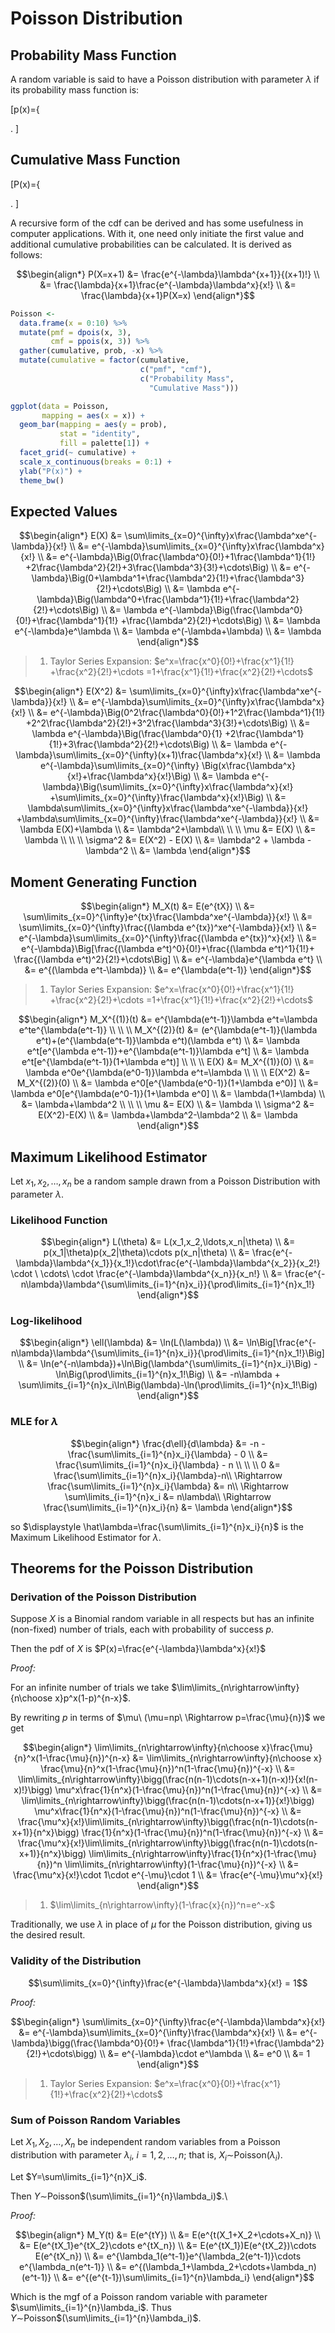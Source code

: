 # Poisson Distribution

## Probability Mass Function

A random variable is said to have a Poisson distribution with parameter $\lambda$ if its probability mass function is:

\[p(x)=\left\{
	\begin{array}{ll}
		\frac{\lambda^xe^{-\lambda}}{x!}, & x=0,1,2,...\\
		0 & otherwise 
	\end{array}\right. 
\]

## Cumulative Mass Function

\[P(x)=\left\{
	\begin{array}{lll}
		e^{-\lambda}\sum\limits_{i=0}^{x}\frac{\lambda^i}{i!}, & x=1,2,3,...\\
		0 & otherwise 
	\end{array}\right.
\]

A recursive form of the cdf can be derived and has some usefulness in computer applications.  With it, one need only initiate the first value and additional cumulative probabilities can be calculated.  It is derived as follows:

$$\begin{align*} 
P(X=x+1)
	&= \frac{e^{-\lambda}\lambda^{x+1}}{(x+1)!} \\
	&= \frac{\lambda}{x+1}\frac{e^{-\lambda}\lambda^x}{x!} \\
	&= \frac{\lambda}{x+1}P(X=x)
\end{align*}$$

```r
Poisson <- 
  data.frame(x = 0:10) %>%
  mutate(pmf = dpois(x, 3),
         cmf = ppois(x, 3)) %>%
  gather(cumulative, prob, -x) %>%
  mutate(cumulative = factor(cumulative,
                             c("pmf", "cmf"),
                             c("Probability Mass",
                               "Cumulative Mass")))

ggplot(data = Poisson,
       mapping = aes(x = x)) + 
  geom_bar(mapping = aes(y = prob), 
           stat = "identity",
           fill = palette[1]) + 
  facet_grid(~ cumulative) + 
  scale_x_continuous(breaks = 0:1) + 
  ylab("P(x)") + 
  theme_bw()
```


## Expected Values

$$\begin{align*}
E(X)
	&= \sum\limits_{x=0}^{\infty}x\frac{\lambda^xe^{-\lambda}}{x!} \\
	&= e^{-\lambda}\sum\limits_{x=0}^{\infty}x\frac{\lambda^x}{x!} \\
	&= e^{-\lambda}\Big(0\frac{\lambda^0}{0!}+1\frac{\lambda^1}{1!}
		+2\frac{\lambda^2}{2!}+3\frac{\lambda^3}{3!}+\cdots\Big) \\
  &= e^{-\lambda}\Big(0+\lambda^1+\frac{\lambda^2}{1!}+\frac{\lambda^3}{2!}+\cdots\Big) \\
	&= \lambda e^{-\lambda}\Big(\lambda^0+\frac{\lambda^1}{1!}+\frac{\lambda^2}{2!}+\cdots\Big) \\
  &= \lambda e^{-\lambda}\Big(\frac{\lambda^0}{0!}+\frac{\lambda^1}{1!}
		+\frac{\lambda^2}{2!}+\cdots\Big) \\
	&= \lambda e^{-\lambda}e^\lambda \\
	&= \lambda e^(-\lambda+\lambda) \\
	&= \lambda
\end{align*}$$

> 1. Taylor Series Expansion: $e^x=\frac{x^0}{0!}+\frac{x^1}{1!}
			+\frac{x^2}{2!}+\cdots
		=1+\frac{x^1}{1!}+\frac{x^2}{2!}+\cdots$
		
$$\begin{align*}
E(X^2)
	&= \sum\limits_{x=0}^{\infty}x\frac{\lambda^xe^{-\lambda}}{x!} \\
	&= e^{-\lambda}\sum\limits_{x=0}^{\infty}x\frac{\lambda^x}{x!} \\
	&= e^{-\lambda}\Big(0^2\frac{\lambda^0}{0!}+1^2\frac{\lambda^1}{1!}
		+2^2\frac{\lambda^2}{2!}+3^2\frac{\lambda^3}{3!}+\cdots\Big) \\
  &= \lambda e^{-\lambda}\Big(\frac{\lambda^0}{1}
		+2\frac{\lambda^1}{1!}+3\frac{\lambda^2}{2!}+\cdots\Big) \\
	&= \lambda e^{-\lambda}\sum\limits_{x=0}^{\infty}(x+1)\frac{\lambda^x}{x!} \\
	&= \lambda e^{-\lambda}\sum\limits_{x=0}^{\infty} 
		\Big(x\frac{\lambda^x}{x!}+\frac{\lambda^x}{x!}\Big) \\
  &= \lambda e^{-\lambda}\Big(\sum\limits_{x=0}^{\infty}x\frac{\lambda^x}{x!}
		+\sum\limits_{x=0}^{\infty}\frac{\lambda^x}{x!}\Big) \\
	&= \lambda\sum\limits_{x=0}^{\infty}x\frac{\lambda^xe^{-\lambda}}{x!}
		+\lambda\sum\limits_{x=0}^{\infty}\frac{\lambda^xe^{-\lambda}}{x!} \\
  &= \lambda E(X)+\lambda \\
  &= \lambda^2+\lambda\\
\\
\\
\mu 
	&= E(X) \\
	&= \lambda \\
\\
\\
\sigma^2 
	&= E(X^2) - E(X) \\
	&= \lambda^2 + \lambda - \lambda^2 \\
	&= \lambda
\end{align*}$$



## Moment Generating Function

$$\begin{align*} 
M_X(t)
	&= E(e^{tX}) \\
	&= \sum\limits_{x=0}^{\infty}e^{tx}\frac{\lambda^xe^{-\lambda}}{x!} \\
	&= \sum\limits_{x=0}^{\infty}\frac{(\lambda e^{tx})^xe^{-\lambda}}{x!} \\
  &= e^{-\lambda}\sum\limits_{x=0}^{\infty}\frac{(\lambda e^{tx})^x}{x!} \\
	&= e^{-\lambda}\Big[\frac{(\lambda e^t)^0}{0!}+\frac{(\lambda e^t)^1}{1!}+
		\frac{(\lambda e^t)^2}{2!}+\cdots\Big] \\
  &= e^{-\lambda}e^{\lambda e^t} \\
  &= e^{(\lambda e^t-\lambda)} \\
  &= e^{\lambda(e^t-1)}
\end{align*}$$

> 1. Taylor Series Expansion: $e^x=\frac{x^0}{0!}+\frac{x^1}{1!}
			+\frac{x^2}{2!}+\cdots
		=1+\frac{x^1}{1!}+\frac{x^2}{2!}+\cdots$

$$\begin{align*}
M_X^{(1)}(t)
	&= e^{\lambda(e^t-1)}\lambda e^t=\lambda e^te^{\lambda(e^t-1)} \\
\\
\\
M_X^{(2)}(t)
	&= (e^{\lambda(e^t-1)}(\lambda e^t)+(e^{\lambda(e^t-1)}\lambda e^t)(\lambda e^t) \\
	&= \lambda e^t[e^{\lambda e^t-1)}+e^{\lambda(e^t-1)}\lambda e^t] \\
  &= \lambda e^t[e^{\lambda(e^t-1)}(1+\lambda e^t)] \\
\\
\\
E(X)
	&= M_X^{(1)}(0) \\
	&= \lambda e^0e^{\lambda(e^0-1)}\lambda e^t=\lambda \\
\\
\\
E(X^2)
	&= M_X^{(2)}(0) \\
	&= \lambda e^0[e^{\lambda(e^0-1)}(1+\lambda e^0)] \\
	&= \lambda e^0[e^{\lambda(e^0-1)}(1+\lambda e^0] \\
  &= \lambda(1+\lambda) \\
	&= \lambda+\lambda^2 \\
\\
\\
\mu
	&= E(X) \\
	&= \lambda \\
\sigma^2
	&= E(X^2)-E(X) \\
	&= \lambda+\lambda^2-\lambda^2 \\
	&= \lambda
\end{align*}$$


## Maximum Likelihood Estimator

Let $x_1,x_2,\ldots,x_n$ be a random sample drawn from a Poisson Distribution with parameter $\lambda$.

### Likelihood Function

$$\begin{align*}
L(\theta)
	&= L(x_1,x_2,\ldots,x_n|\theta) \\
	&= p(x_1|\theta)p(x_2|\theta)\cdots p(x_n|\theta) \\
  &= \frac{e^{-\lambda}\lambda^{x_1}}{x_1!}\cdot\frac{e^{-\lambda}\lambda^{x_2}}{x_2!}
		\cdot \ \cdots\ \cdot \frac{e^{-\lambda}\lambda^{x_n}}{x_n!} \\
	&= \frac{e^{-n\lambda}\lambda^{\sum\limits_{i=1}^{n}x_i}}{\prod\limits_{i=1}^{n}x_1!}
\end{align*}$$


### Log-likelihood

$$\begin{align*} 
\ell(\lambda)
	&= \ln(L(\lambda)) \\
	&= \ln\Big[\frac{e^{-n\lambda}\lambda^{\sum\limits_{i=1}^{n}x_i}}{\prod\limits_{i=1}^{n}x_1!}\Big] \\
	&= \ln(e^{-n\lambda})+\ln\Big(\lambda^{\sum\limits_{i=1}^{n}x_i}\Big)
		- \ln\Big(\prod\limits_{i=1}^{n}x_1!\Big) \\
  &= -n\lambda + \sum\limits_{i=1}^{n}x_i\ln\Big(\lambda)-\ln(\prod\limits_{i=1}^{n}x_1!\Big)
\end{align*}$$

### MLE for $\lambda$

$$\begin{align*} 
\frac{d\ell}{d\lambda}
	&= -n - \frac{\sum\limits_{i=1}^{n}x_i}{\lambda} - 0 \\
	&= \frac{\sum\limits_{i=1}^{n}x_i}{\lambda} - n \\
\\
\\
0 &= \frac{\sum\limits_{i=1}^{n}x_i}{\lambda}-n\\
\Rightarrow \frac{\sum\limits_{i=1}^{n}x_i}{\lambda} &= n\\
\Rightarrow \sum\limits_{i=1}^{n}x_i &= n\lambda\\
\Rightarrow \frac{\sum\limits_{i=1}^{n}x_i}{n} &= \lambda
\end{align*}$$

so $\displaystyle \hat\lambda=\frac{\sum\limits_{i=1}^{n}x_i}{n}$ is the Maximum Likelihood Estimator for $\lambda$.


## Theorems for the Poisson Distribution

### Derivation of the Poisson Distribution

Suppose $X$ is a Binomial random variable in all respects but has an infinite (non-fixed) number of trials, each with probability of success $p$.  

Then the pdf of $X$ is $P(x)=\frac{e^{-\lambda}\lambda^x}{x!}$

_Proof:_

For an infinite number of trials we take 
$\lim\limits_{n\rightarrow\infty}{n\choose x}p^x(1-p)^{n-x}$.  

By rewriting $p$ in terms of $\mu\ (\mu=np\ \Rightarrow p=\frac{\mu}{n})$ we get

$$\begin{align*} 
\lim\limits_{n\rightarrow\infty}{n\choose x}\frac{\mu}{n}^x(1-\frac{\mu}{n})^{n-x}
	&= \lim\limits_{n\rightarrow\infty}{n\choose x}
		\frac{\mu}{n}^x(1-\frac{\mu}{n})^n(1-\frac{\mu}{n})^{-x} \\
  &= \lim\limits_{n\rightarrow\infty}\bigg(\frac{n(n-1)\cdots(n-x+1)(n-x)!}{x!(n-x)!}\bigg)
		\mu^x\frac{1}{n^x}(1-\frac{\mu}{n})^n(1-\frac{\mu}{n})^{-x} \\
  &= \lim\limits_{n\rightarrow\infty}\bigg(\frac{n(n-1)\cdots(n-x+1)}{x!}\bigg)
		\mu^x\frac{1}{n^x}(1-\frac{\mu}{n})^n(1-\frac{\mu}{n})^{-x} \\
  &= \frac{\mu^x}{x!}\lim\limits_{n\rightarrow\infty}\bigg(\frac{n(n-1)\cdots(n-x+1)}{n^x}\bigg)
		\frac{1}{n^x}(1-\frac{\mu}{n})^n(1-\frac{\mu}{n})^{-x} \\
  &= \frac{\mu^x}{x!}\lim\limits_{n\rightarrow\infty}\bigg(\frac{n(n-1)\cdots(n-x+1)}{n^x}\bigg)
		\lim\limits_{n\rightarrow\infty}\frac{1}{n^x}(1-\frac{\mu}{n})^n
		\lim\limits_{n\rightarrow\infty}(1-\frac{\mu}{n})^{-x} \\
  &= \frac{\mu^x}{x!}\cdot 1\cdot e^{-\mu}\cdot 1 \\
  &= \frac{e^{-\mu}\mu^x}{x!}
\end{align*}$$

> 1. $\lim\limits_{n\rightarrow\infty}(1-\frac{x}{n})^n=e^-x$

Traditionally, we use $\lambda$ in place of $\mu$ for the Poisson distribution, giving us the desired result. 


### Validity of the Distribution

$$\sum\limits_{x=0}^{\infty}\frac{e^{-\lambda}\lambda^x}{x!} = 1$$

_Proof:_

$$\begin{align*} 
\sum\limits_{x=0}^{\infty}\frac{e^{-\lambda}\lambda^x}{x!}
	&= e^{-\lambda}\sum\limits_{x=0}^{\infty}\frac{\lambda^x}{x!} \\
	&= e^{-\lambda}\bigg(\frac{\lambda^0}{0!}+
	    \frac{\lambda^1}{1!}+\frac{\lambda^2}{2!}+\cdots\bigg) \\
  &= e^{-\lambda}\cdot e^\lambda \\
  &= e^0 \\
  &= 1
\end{align*}$$
	
> 1. Taylor Series Expansion: $e^x=\frac{x^0}{0!}+\frac{x^1}{1!}+\frac{x^2}{2!}+\cdots$


### Sum of Poisson Random Variables

Let $X_1,X_2,\ldots,X_n$ be independent random variables from a Poisson distribution with parameter $\lambda_i,\ i=1,2,\ldots,n$; that is, $X_i\sim$Poisson$(\lambda_i)$.  

Let $Y=\sum\limits_{i=1}^{n}X_i$.  

Then $Y\sim$Poisson$(\sum\limits_{i=1}^{n}\lambda_i)$.\\

_Proof:_

$$\begin{align*}
M_Y(t)
	&= E(e^{tY}) \\
	&= E(e^{t(X_1+X_2+\cdots+X_n)} \\
	&= E(e^{tX_1}e^{tX_2}\cdots e^{tX_n}) \\
  &= E(e^{tX_1})E(e^{tX_2})\cdots E(e^{tX_n}) \\
  &= e^{\lambda_1(e^t-1)}e^{\lambda_2(e^t-1)}\cdots e^{\lambda_n(e^t-1)} \\
  &= e^{(\lambda_1+\lambda_2+\cdots+\lambda_n)(e^t-1)} \\
	&= e^{(e^{t-1})\sum\limits_{i=1}^{n}\lambda_i}
\end{align*}$$

Which is the mgf of a Poisson random variable with parameter $\sum\limits_{i=1}^{n}\lambda_i$.  Thus $Y\sim$Poisson$(\sum\limits_{i=1}^{n}\lambda_i)$.
